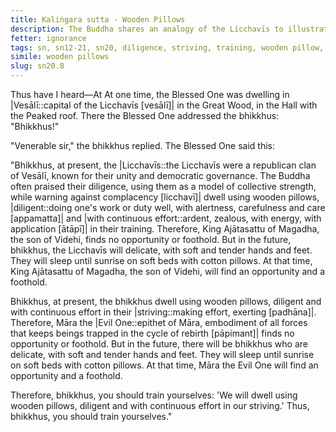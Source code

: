 ```yaml
---
title: Kaliṅgara sutta - Wooden Pillows
description: The Buddha shares an analogy of the Licchavīs to illustrate the importance of diligence and continuous effort in the practice.
fetter: ignorance
tags: sn, sn12-21, sn20, diligence, striving, training, wooden pillow, continuous effort
simile: wooden pillows
slug: sn20.8
---
```


Thus have I heard—At At one time, the Blessed One was dwelling in |Vesālī::capital of the Licchavīs [vesālī]| in the Great Wood, in the Hall with the Peaked roof. There the Blessed One addressed the bhikkhus: "Bhikkhus!"

"Venerable sir," the bhikkhus replied. The Blessed One said this:

"Bhikkhus, at present, the |Licchavīs::the Licchavīs were a republican clan of Vesālī, known for their unity and democratic governance. The Buddha often praised their diligence, using them as a model of collective strength, while warning against complacency [licchavī]| dwell using wooden pillows, |diligent::doing one's work or duty well, with alertness, carefulness and care [appamatta]| and |with continuous effort::ardent, zealous, with energy, with application [ātāpī]| in their training. Therefore, King Ajātasattu of Magadha, the son of Videhi, finds no opportunity or foothold. But in the future, bhikkhus, the Licchavīs will delicate, with soft and tender hands and feet. They will sleep until sunrise on soft beds with cotton pillows. At that time, King Ajātasattu of Magadha, the son of Videhi, will find an opportunity and a foothold.

Bhikkhus, at present, the bhikkhus dwell using wooden pillows, diligent and with continuous effort in their |striving::making effort, exerting [padhāna]|. Therefore, Māra the |Evil One::epithet of Māra, embodiment of all forces that keeps beings trapped in the cycle of rebirth [pāpimant]| finds no opportunity or foothold. But in the future, there will be bhikkhus who are delicate, with soft and tender hands and feet. They will sleep until sunrise on soft beds with cotton pillows. At that time, Māra the Evil One will find an opportunity and a foothold.

Therefore, bhikkhus, you should train yourselves: 'We will dwell using wooden pillows, diligent and with continuous effort in our striving.' Thus, bhikkhus, you should train yourselves."
